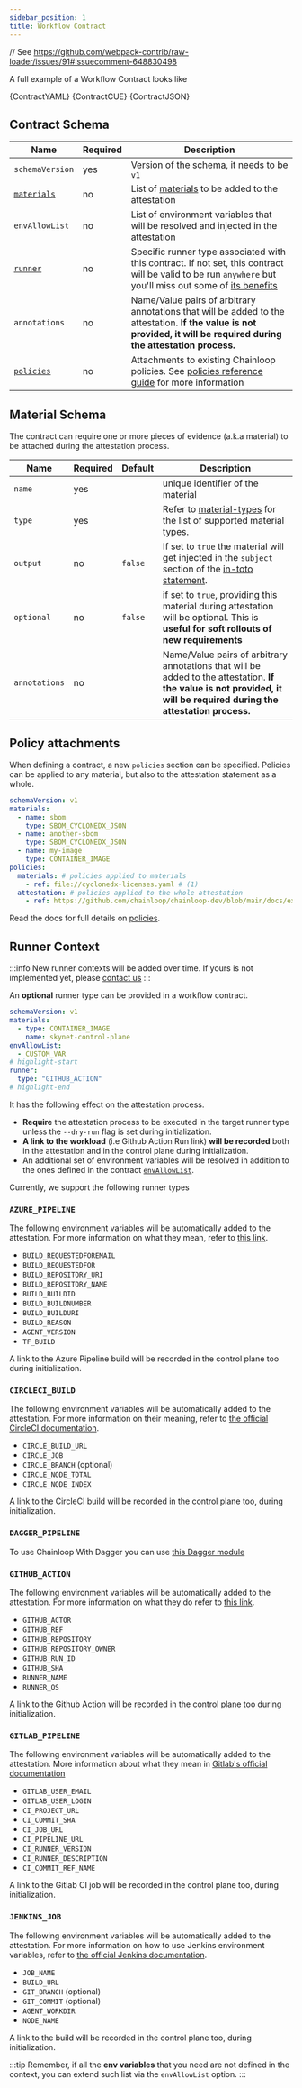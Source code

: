```yaml
---
sidebar_position: 1
title: Workflow Contract
---
```


// See https://github.com/webpack-contrib/raw-loader/issues/91#issuecomment-648830498

<WorkflowContractIntro />

A full example of a Workflow Contract looks like

<Tabs>
  <TabItem value="yaml" label="yaml" default>
    <CodeBlock language="yaml" title="skynet.contract.yaml" showLineNumbers>
      {ContractYAML}
    </CodeBlock>
  </TabItem>
  <TabItem value="cue" label="cue">
    <CodeBlock language="cue" title="skynet.contract.cue" showLineNumbers>
      {ContractCUE}
    </CodeBlock>
  </TabItem>
  <TabItem value="json" label="json">
    <CodeBlock language="json" title="skynet.contract.json" showLineNumbers>
      {ContractJSON}
    </CodeBlock>
  </TabItem>
</Tabs>

## Contract Schema

| Name                            | Required | Description                                                                                                                                                                  |
| ------------------------------- | -------- | ---------------------------------------------------------------------------------------------------------------------------------------------------------------------------- |
| `schemaVersion`                 | yes      | Version of the schema, it needs to be `v1`                                                                                                                                   |
| [`materials`](#material-schema) | no       | List of [materials](#material-schema) to be added to the attestation                                                                                                         |
| `envAllowList`                  | no       | List of environment variables that will be resolved and injected in the attestation                                                                                          |
| [`runner`](#runner-context)     | no       | Specific runner type associated with this contract. If not set, this contract will be valid to be run `anywhere` but you'll miss out some of [its benefits](#runner-context) |
| `annotations`                   | no       | Name/Value pairs of arbitrary annotations that will be added to the attestation. **If the value is not provided, it will be required during the attestation process.**       |
| [`policies`](#policy-attachments)                   | no       | Attachments to existing Chainloop policies. See [policies reference guide](/reference/policies) for more information       |

## Material Schema

The contract can require one or more pieces of evidence (a.k.a material) to be attached during the attestation process.

| Name          | Required | Default | Description                                                                                                                                                                                                                                                                                                                                                                                                                                                                                                                                                                                                                                                                          |
| ------------- | -------- | ------- | ------------------------------------------------------------------------------------------------------------------------------------------------------------------------------------------------------------------------------------------------------------------------------------------------------------------------------------------------------------------------------------------------------------------------------------------------------------------------------------------------------------------------------------------------------------------------------------------------------------------------------------------------------------------------------------ |
| `name`        | yes      |         | unique identifier of the material                                                                                                                                                                                                                                                                                                                                                                                                                                                                                                                                                                                                                                                    |
| `type`        | yes      |         | Refer to [material-types](/reference/operator/material-types) for the list of supported material types.                                                                                                                                                                                                                                                                                                                                                                                                                                                                                                                                                                           |
| `output`      | no       | `false` | If set to `true` the material will get injected in the `subject` section of the [in-toto statement](https://github.com/slsa-framework/slsa/blob/main/docs/attestation-model.md#overview).                                                                                                                                                                                                                                                                                                                                                                                                                                                                                            |
| `optional`    | no       | `false` | if set to `true`, providing this material during attestation will be optional. This is **useful for soft rollouts of new requirements**                                                                                                                                                                                                                                                                                                                                                                                                                                                                                                                                              |
| `annotations` | no       |         | Name/Value pairs of arbitrary annotations that will be added to the attestation. **If the value is not provided, it will be required during the attestation process.**                                                                                                                                                                                                                                                                                                                                                                                                                                                                                                               |

## Policy attachments

When defining a contract, a new `policies` section can be specified. Policies can be applied to any material, but also to the attestation statement as a whole.
```yaml
schemaVersion: v1
materials:
  - name: sbom
    type: SBOM_CYCLONEDX_JSON
  - name: another-sbom
    type: SBOM_CYCLONEDX_JSON
  - name: my-image
    type: CONTAINER_IMAGE
policies:
  materials: # policies applied to materials
    - ref: file://cyclonedx-licenses.yaml # (1)
  attestation: # policies applied to the whole attestation
    - ref: https://github.com/chainloop/chainloop-dev/blob/main/docs/examples/policies/chainloop-commit.yaml # (2)
```

Read the docs for full details on [policies](/reference/policies).

## Runner Context

:::info
New runner contexts will be added over time. If yours is not implemented yet, please [contact us](https://chainloop.dev/contact)
:::

An **optional** runner type can be provided in a workflow contract.

```yaml title=skynet.contract.yaml showLineNumbers
schemaVersion: v1
materials:
  - type: CONTAINER_IMAGE
    name: skynet-control-plane
envAllowList:
  - CUSTOM_VAR
# highlight-start
runner:
  type: "GITHUB_ACTION"
# highlight-end
```

It has the following effect on the attestation process.

- **Require** the attestation process to be executed in the target runner type unless the `--dry-run` flag is set during initialization.
- **A link to the workload** (i.e Github Action Run link) **will be recorded** both in the attestation and in the control plane during initialization.
- An additional set of environment variables will be resolved in addition to the ones defined in the contract [`envAllowList`](/getting-started/workflow-definition#add-materials-to-the-contract).

Currently, we support the following runner types

### `AZURE_PIPELINE`

The following environment variables will be automatically added to the attestation. For more information on what they mean, refer to [this link](https://learn.microsoft.com/en-us/azure/devops/pipelines/build/variables?view=azure-devops&tabs=yaml).

- `BUILD_REQUESTEDFOREMAIL`
- `BUILD_REQUESTEDFOR`
- `BUILD_REPOSITORY_URI`
- `BUILD_REPOSITORY_NAME`
- `BUILD_BUILDID`
- `BUILD_BUILDNUMBER`
- `BUILD_BUILDURI`
- `BUILD_REASON`
- `AGENT_VERSION`
- `TF_BUILD`

A link to the Azure Pipeline build will be recorded in the control plane too during initialization.

### `CIRCLECI_BUILD`

The following environment variables will be automatically added to the attestation. For more information on their meaning, refer to [the official CircleCI documentation](https://circleci.com/docs/variables/).

- `CIRCLE_BUILD_URL`
- `CIRCLE_JOB`
- `CIRCLE_BRANCH` (optional)
- `CIRCLE_NODE_TOTAL`
- `CIRCLE_NODE_INDEX`

A link to the CircleCI build will be recorded in the control plane too, during initialization.

### `DAGGER_PIPELINE`

To use Chainloop With Dagger you can use [this Dagger module](https://github.com/chainloop-dev/chainloop/tree/main/extras/dagger) 

### `GITHUB_ACTION`

The following environment variables will be automatically added to the attestation. For more information on what they do refer to [this link](https://docs.github.com/en/actions/learn-github-actions/environment-variables#default-environment-variables).

- `GITHUB_ACTOR`
- `GITHUB_REF`
- `GITHUB_REPOSITORY`
- `GITHUB_REPOSITORY_OWNER`
- `GITHUB_RUN_ID`
- `GITHUB_SHA`
- `RUNNER_NAME`
- `RUNNER_OS`

A link to the Github Action will be recorded in the control plane too during initialization.

### `GITLAB_PIPELINE`

The following environment variables will be automatically added to the attestation. More information about what they mean in [Gitlab's official documentation](https://docs.gitlab.com/ee/ci/variables/predefined_variables.html)

- `GITLAB_USER_EMAIL`
- `GITLAB_USER_LOGIN`
- `CI_PROJECT_URL`
- `CI_COMMIT_SHA`
- `CI_JOB_URL`
- `CI_PIPELINE_URL`
- `CI_RUNNER_VERSION`
- `CI_RUNNER_DESCRIPTION`
- `CI_COMMIT_REF_NAME`

A link to the Gitlab CI job will be recorded in the control plane too, during initialization.


### `JENKINS_JOB`

The following environment variables will be automatically added to the attestation. For more information on how to use Jenkins environment variables, refer to [the official Jenkins documentation](https://www.jenkins.io/doc/book/pipeline/jenkinsfile/#using-environment-variables).

- `JOB_NAME`
- `BUILD_URL`
- `GIT_BRANCH` (optional)
- `GIT_COMMIT` (optional)
- `AGENT_WORKDIR`
- `NODE_NAME`

A link to the build will be recorded in the control plane too, during initialization.

:::tip
Remember, if all the **env variables** that you need are not defined in the context, you can extend such list via the `envAllowList` option.
:::
